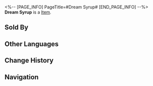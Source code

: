 <%-- [PAGE_INFO]
PageTitle=#Dream Syrup#
[END_PAGE_INFO] --%>
{{Item Infobox
|title       = Dream Syrup
|id          = 408418
|image       = Item Dream Syrup.png
|type        = 
|invCategory = Consumables
|rarity      = 2
|effect      = Upon use, immediately recovers 3 Technique Points for the team.
|description = A unique creation from Penacony, this syrup serves as a non-addictive tranquilizer, offering an ineffable experience of serenity and delight for a certain duration.
|source1     = Dreamscape Sales Store
}}
{{Description|1=''"Its manufacturer claims this syrup has all the benefits of religion and alcohol without any of their drawbacks."''}}
'''Dream Syrup''' is a [[Item]].

==Sold By==
{{Shop Availability}}

==Other Languages==
{{Other Languages
|en   = Dream Syrup
|zhs  = 美梦糖浆
|zht  = 美夢糖漿
|ja   = スウィート・ドリームシロップ
|ko   = 좋은꿈 시럽
|es   = Jarabe Dulces Sueños
|fr   = Sirop onirique
|ru   = Грёзный сироп
|th   = Dream Syrup
|vi   = Siro Mộng Đẹp
|de   = Traumsirup
|id   = Dream Syrup
|pt   = Xarope Onírico
}}

==Change History==
{{Change History|2.0}}

==Navigation==
{{Consumable Navbox}}